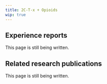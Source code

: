 ---
title: 2C-T-x + Opioids
wip: true
---

## Experience reports

This page is still being written.

## Related research publications

This page is still being written.

